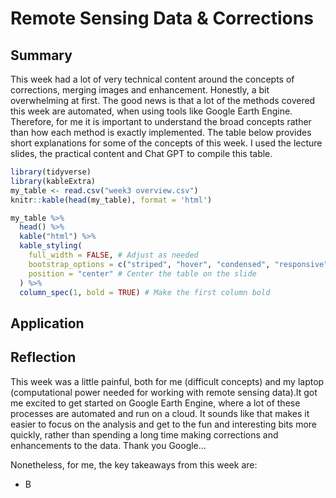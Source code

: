 # Remote Sensing Data & Corrections

## Summary

This week had a lot of very technical content around the concepts of corrections, merging images and enhancement. Honestly, a bit overwhelming at first. The good news is that a lot of the methods covered this week are automated, when using tools like Google Earth Engine. Therefore, for me it is important to understand the broad concepts rather than how each method is exactly implemented. The table below provides short explanations for some of the concepts of this week. I used the lecture slides, the practical content and Chat GPT to compile this table.


```r
library(tidyverse) 
library(kableExtra)
my_table <- read.csv("week3 overview.csv")
knitr::kable(head(my_table), format = 'html')

my_table %>%
  head() %>%
  kable("html") %>%
  kable_styling(
    full_width = FALSE, # Adjust as needed
    bootstrap_options = c("striped", "hover", "condensed", "responsive"),
    position = "center" # Center the table on the slide
  ) %>%
  column_spec(1, bold = TRUE) # Make the first column bold

```


## Application

## Reflection

This week was a little painful, both for me (difficult concepts) and my laptop (computational power needed for working with remote sensing data).It got me excited to get started on Google Earth Engine, where a lot of these processes are automated and run on a cloud. It sounds like that makes it easier to focus on the analysis and get to the fun and interesting bits more quickly, rather than spending a long time making corrections and enhancements to the data. Thank you Google...

Nonetheless, for me, the key takeaways from this week are:

-   B
